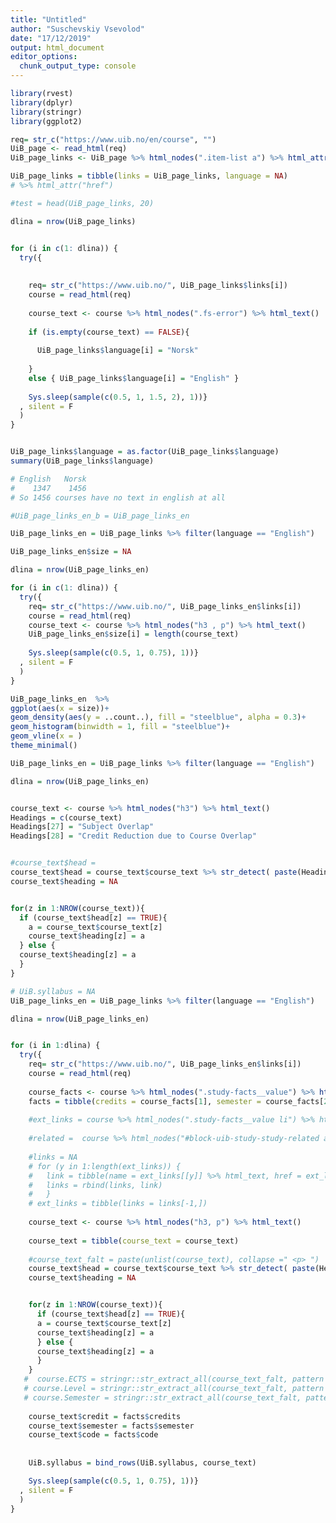 ```yaml
---
title: "Untitled"
author: "Suschevskiy Vsevolod"
date: "17/12/2019"
output: html_document
editor_options: 
  chunk_output_type: console
---
```


```r
library(rvest)
library(dplyr)
library(stringr)
library(ggplot2)
```

```r
req= str_c("https://www.uib.no/en/course", "")
UiB_page <- read_html(req)
UiB_page_links <- UiB_page %>% html_nodes(".item-list a") %>% html_attr("href")

UiB_page_links = tibble(links = UiB_page_links, language = NA)
# %>% html_attr("href")
```

```r

#test = head(UiB_page_links, 20)

dlina = nrow(UiB_page_links)


for (i in c(1: dlina)) {
  try({
    
    
    req= str_c("https://www.uib.no/", UiB_page_links$links[i])
    course = read_html(req)
    
    course_text <- course %>% html_nodes(".fs-error") %>% html_text()
    
    if (is.empty(course_text) == FALSE){
      
      UiB_page_links$language[i] = "Norsk"
      
    }
    else { UiB_page_links$language[i] = "English" }
    
    Sys.sleep(sample(c(0.5, 1, 1.5, 2), 1))}
  , silent = F
  )
}


UiB_page_links$language = as.factor(UiB_page_links$language)
summary(UiB_page_links$language)

# English   Norsk 
#    1347    1456 
# So 1456 courses have no text in english at all
```

```r

#UiB_page_links_en_b = UiB_page_links_en

UiB_page_links_en = UiB_page_links %>% filter(language == "English")

UiB_page_links_en$size = NA

dlina = nrow(UiB_page_links_en)

for (i in c(1: dlina)) {
  try({
    req= str_c("https://www.uib.no/", UiB_page_links_en$links[i])
    course = read_html(req)
    course_text <- course %>% html_nodes("h3 , p") %>% html_text()
    UiB_page_links_en$size[i] = length(course_text)
    
    Sys.sleep(sample(c(0.5, 1, 0.75), 1))}
  , silent = F
  )
}

UiB_page_links_en  %>% 
ggplot(aes(x = size))+
geom_density(aes(y = ..count..), fill = "steelblue", alpha = 0.3)+
geom_histogram(binwidth = 1, fill = "steelblue")+
geom_vline(x = )
theme_minimal()
```

```r
UiB_page_links_en = UiB_page_links %>% filter(language == "English")

dlina = nrow(UiB_page_links_en)


course_text <- course %>% html_nodes("h3") %>% html_text()
Headings = c(course_text)
Headings[27] = "Subject Overlap"
Headings[28] = "Credit Reduction due to Course Overlap"


#course_text$head = 
course_text$head = course_text$course_text %>% str_detect( paste(Headings, collapse = "|"))
course_text$heading = NA


for(z in 1:NROW(course_text)){
  if (course_text$head[z] == TRUE){
    a = course_text$course_text[z]
    course_text$heading[z] = a
  } else {
  course_text$heading[z] = a
  }
}
```




```r
# UiB.syllabus = NA
UiB_page_links_en = UiB_page_links %>% filter(language == "English")

dlina = nrow(UiB_page_links_en)


for (i in 1:dlina) {
  try({
    req= str_c("https://www.uib.no/", UiB_page_links_en$links[i])
    course = read_html(req)
    
    course_facts <- course %>% html_nodes(".study-facts__value") %>% html_text()
    facts = tibble(credits = course_facts[1], semester = course_facts[2], code = course_facts[3], number = course_facts[4])
    
    #ext_links = course %>% html_nodes(".study-facts__value li") %>% html_children()
    
    #related =  course %>% html_nodes("#block-uib-study-study-related a") %>% html_attr("text")
    
    #links = NA
    # for (y in 1:length(ext_links)) {
    #   link = tibble(name = ext_links[[y]] %>% html_text, href = ext_links[[y]] %>% html_attr("href"))
    #   links = rbind(links, link)
    #   }
    # ext_links = tibble(links = links[-1,])
    
    course_text <- course %>% html_nodes("h3, p") %>% html_text()
    
    course_text = tibble(course_text = course_text)
    
    #course_text_falt = paste(unlist(course_text), collapse =" <p> ")
    course_text$head = course_text$course_text %>% str_detect( paste(Headings, collapse = "|"))
    course_text$heading = NA


    for(z in 1:NROW(course_text)){
      if (course_text$head[z] == TRUE){
      a = course_text$course_text[z]
      course_text$heading[z] = a
      } else {
      course_text$heading[z] = a
      }
    } 
   #  course.ECTS = stringr::str_extract_all(course_text_falt, pattern = "(?<=ECTS Credits).+(?= Level of Study)") %>% unlist()
   # course.Level = stringr::str_extract_all(course_text_falt, pattern = "(?<=Level of Study).+(?= Teaching semester)") %>% unlist()
   # course.Semester = stringr::str_extract_all(course_text_falt, pattern = "(?<=Teaching semester).+(?= Place of Instruction)") %>% unlist()
    
    course_text$credit = facts$credits
    course_text$semester = facts$semester
    course_text$code = facts$code
    
    
    UiB.syllabus = bind_rows(UiB.syllabus, course_text)

    Sys.sleep(sample(c(0.5, 1, 0.75), 1))}
  , silent = F
  )
}
```



